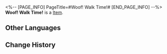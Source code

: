 <%-- [PAGE_INFO]
PageTitle=#Woof! Walk Time!#
[END_PAGE_INFO] --%>
{{Item Infobox
|id          = 21026
|image       = Item Woof! Walk Time!.png
|type        = 
|invCategory = Light Cone
|rarity      = 4
|effect      = Light Cone for the Path of {{Color|h|Destruction}}. The Light Cone ability is only effective for characters of this Path.
|description = Pity that no one has seen it...<br />Seen it screw up its nose and sniff around and dive into an empty path.<br /><br />Pity that no one has seen it...<br />Seen it retract its claws, enter the password, and leap into the embraces of freedom.
}}
{{Description|Has nobody seen it still...?<br />A grown dog can now walk itself in space!}}
'''Woof! Walk Time!''' is a [[Item]].

==Other Languages==
{{Other Languages
|en   = Woof! Walk Time!
|zhs  = 汪！散步时间！
|zht  = 汪！散步時間！
|ja   = ワン！{{Rubi|散歩|さんぽ}}の{{Rubi|時間|じかん}}！
|ko   = 멍! 산책 시간!
|es   = ¡Guau! ¡Hora de pasear!
|fr   = Ouaf ! C'est l'heure de la promenade !
|ru   = Гав! Время прогулок!
|th   = Woof! Walk Time!
|vi   = Gâu! Thời Gian Tản Bộ
|de   = Wuff! Zeit zum Laufen!
|id   = Woof! Walk Time!
|pt   = Au! Hora de Passear!
}}

==Change History==
{{Change History|2.0}}